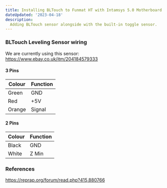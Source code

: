 ```yaml
---
title: Installing BLTouch to Funmat HT with Intamsys 5.0 Motherboard
dateUpdated: '2023-04-18'
description:
  Adding BLTouch sensor alongside with the built-in toggle sensor.
---
```


### BLTouch Leveling Sensor wiring

We are currently using this sensor:<br />
https://www.ebay.co.uk/itm/204184579333

#### 3 Pins

| Colour | Function |
| ------ | -------- |
| Green  | GND      |
| Red    | +5V      |
| Orange | Signal   |

#### 2 Pins

| Colour | Function |
| ------ | -------- |
| Black  | GND      |
| White  | Z Min    |

### References

https://reprap.org/forum/read.php?415,880766
